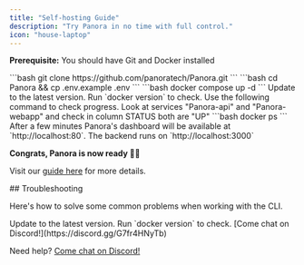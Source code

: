 ```yaml
---
title: "Self-hosting Guide"
description: "Try Panora in no time with full control."
icon: "house-laptop"
---
```


<Info>**Prerequisite:** You should have Git and Docker installed</Info>

<Steps>
  <Step title="Open a terminal and type this to download Panora:">
    ```bash 
git clone https://github.com/panoratech/Panora.git
```
  </Step>

<Step title="Prepare the installation:">
  ```bash cd Panora && cp .env.example .env ```
</Step>

  <Step title="Start Panora:">
    ```bash
 docker compose up -d
```
<AccordionGroup>
  <Accordion title="If you want to build Panora from sources, check">
    Update to the latest version. Run `docker version` to check.
  </Accordion>

</AccordionGroup>

  </Step>

  <Step title="Check Panora is Running">

<Check>
  Use the following command to check progress. Look at services "Panora-api" and  "Panora-webapp" and check in column STATUS both are "UP"
  ```bash
docker ps
```
After a few minutes Panora's dashboard will be available at `http://localhost:80`.
The backend runs on `http://localhost:3000`

**Congrats, Panora is now ready 🍾🔥**

</Check>
  </Step>

  <Step title="Next? Generate API keys and start building">

Visit our [guide here](/core-concepts/auth) for more details.

  </Step>
</Steps>
## Troubleshooting

Here's how to solve some common problems when working with the CLI.

<AccordionGroup>
  <Accordion title="Docker is not working">
    Update to the latest version. Run `docker version` to check.
  </Accordion>

  <Accordion title="Getting another error">
   [Come chat on Discord!](https://discord.gg/G7fr4HNyTb)
  </Accordion>
</AccordionGroup>

Need help? [Come chat on Discord!](https://discord.gg/G7fr4HNyTb)

